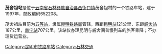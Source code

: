 {{noteTA
|1=zh-cn:始发车次; zh-hk:列車班次;
|2=zh-cn:车次; zh-hk:班次;
}}
{{Infobox China railway station 
|车站名称 = 茂舍祖站
|eng_name = Maoshezu Railway Station
|code = 48887<ref>{{cite book|author=铁道部电子计算技术中心, 铁道部运输局|title=铁路车站站名代码表：TMIS使用|publisher=中国铁道出版社|location=北京|year=1998|isbn=9787113030995|pages=116}}</ref>
|电报码 = MOM
|拼音码 = MSZ
|address = [[云南省|云南省]][[昆明市|昆明市]][[石林县|石林县]][[西街口镇|西街口镇]]茂舍祖村
|归属 = [[昆明铁路局|昆明铁路局]]
|车站等级 = [[五等站|五等站]]
|线路 = [[南昆铁路|南昆铁路]]
}}
'''茂舍祖站'''是位于[[云南省|云南省]][[石林彝族自治县|石林彝族自治县]][[西街口镇|西街口镇]]茂舍祖村的一个铁路车站，建于1997年，邮政编码652208。

茂舍祖站目前为[[五等站|五等站]]，隶属[[昆明铁路局|昆明铁路局]]管辖，西距[[昆明站|昆明站]]121公里，东距[[威舍站|威舍站]]187公里，[[南宁站|南宁站]]707公里。该站仅办理昆明与威舍间普慢列车的旅客乘降；不办理货运营业。



{{start rail box|中国铁路}}
{{s-inop|[[石林站|石林站]]|[[昆明站|昆明]]方向}}
{{s-line|[[南昆铁路|南昆铁路]]}}
{{s-inop|[[西街口站|西街口站]]|[[南宁站|南宁]]方向}}
{{end box}}


{{南昆铁路}}
{{昆明铁路局}}
{{云南省铁路}}
[[Category:昆明市铁路车站|Category:昆明市铁路车站]]
[[Category:石林交通|Category:石林交通]]